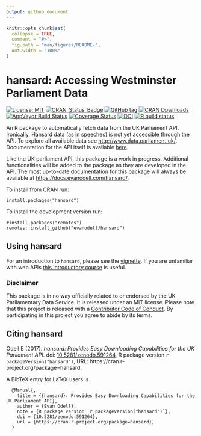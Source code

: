 ```yaml
---
output: github_document
---
```


<!-- README.md is generated from README.Rmd. Please edit that file -->

```r
knitr::opts_chunk$set(
  collapse = TRUE,
  comment = "#>",
  fig.path = "man/figures/README-",
  out.width = "100%"
)
```


# hansard: Accessing Westminster Parliament Data

<!-- badges: start -->
[![License: MIT](https://img.shields.io/badge/License-MIT-blue.svg)](https://opensource.org/licenses/MIT)
[![CRAN_Status_Badge](https://www.r-pkg.org/badges/version/hansard)](https://cran.r-project.org/package=hansard)
[![GitHub tag](https://img.shields.io/github/tag/evanodell/hansard.svg)](https://github.com/evanodell/hansard)
[![CRAN Downloads](https://cranlogs.r-pkg.org/badges/grand-total/hansard)](https://cran.r-project.org/package=hansard)
[![AppVeyor Build Status](https://ci.appveyor.com/api/projects/status/github/evanodell/hansard?branch=master&svg=true)](https://ci.appveyor.com/project/evanodell/hansard)
[![Coverage Status](https://img.shields.io/codecov/c/github/evanodell/hansard/master.svg)](https://codecov.io/github/evanodell/hansard?branch=master)
[![DOI](https://zenodo.org/badge/72111315.svg)](https://zenodo.org/badge/latestdoi/72111315)
[![R build status](https://github.com/EvanOdell/hansard/workflows/R-CMD-check/badge.svg)](https://github.com/EvanOdell/hansard/actions)
<!-- badges: end -->


An R package to automatically fetch data from the UK Parliament API. Ironically, Hansard data (as in speeches) is not yet accessible through the API. To explore all available data see <http://www.data.parliament.uk/>. Documentation for the API itself is available [here](http://explore.data.parliament.uk/).

Like the UK parliament API, this package is a work in progress. Additional functionalities will be added to the package as they are developed in the API. The most up-to-date documentation for this package will always be available at <https://docs.evanodell.com/hansard/>.

To install from CRAN run:

```
install.packages("hansard")
```

To install the development version run:

```
#install.packages("remotes")
remotes::install_github("evanodell/hansard")
```

## Using hansard

For an introduction to `hansard`, please see the [vignette](https://docs.evanodell.com/hansard/articles/introduction.html). If you are unfamiliar with web APIs [this introductory course](https://zapier.com/learn/apis/) is useful.

### Disclaimer

This package is in no way officially related to or endorsed by the UK Parliamentary Data Service. It is released under an MIT license. Please note that this project is released with a [Contributor Code of Conduct](https://github.com/evanodell/hansard/blob/master/CODE_OF_CONDUCT.md). By participating in this project you agree to abide by its terms.


## Citing hansard

Odell E (2017). _hansard: Provides Easy Downloading Capabilities for the UK Parliament API_. doi: [10.5281/zenodo.591264](https://doi.org/10.5281/zenodo.591264), R package version `r packageVersion("hansard")`, URL: https://cran.r-project.org/package=hansard.

A BibTeX entry for LaTeX users is

```
  @Manual{,
    title = {{hansard}: Provides Easy Downloading Capabilities for the UK Parliament API},
    author = {Evan Odell},
    note = {R package version `r packageVersion("hansard")`},
    doi = {10.5281/zenodo.591264},
    url = {https://cran.r-project.org/package=hansard},
  }
```
